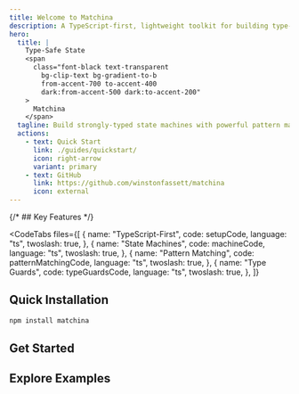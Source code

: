 ```yaml
---
title: Welcome to Matchina
description: A TypeScript-first, lightweight toolkit for building type-safe state machines with powerful pattern matching and async handling.
hero:
  title: |
    Type-Safe State
    <span
      class="font-black text-transparent
        bg-clip-text bg-gradient-to-b
        from-accent-700 to-accent-400
        dark:from-accent-500 dark:to-accent-200"
    >
      Matchina
    </span>
  tagline: Build strongly-typed state machines with powerful pattern matching
  actions:
    - text: Quick Start
      link: ./guides/quickstart/
      icon: right-arrow
      variant: primary
    - text: GitHub
      link: https://github.com/winstonfassett/matchina
      icon: external
---
```




{/* ## Key Features */}

<CodeTabs
  files={[
    {
      name: "TypeScript-First",
      code: setupCode,
      language: "ts",
      twoslash: true,
    },
    {
      name: "State Machines",
      code: machineCode,
      language: "ts",
      twoslash: true,
    },
    {
      name: "Pattern Matching",
      code: patternMatchingCode,
      language: "ts",
      twoslash: true,
    },
    {
      name: "Type Guards",
      code: typeGuardsCode,
      language: "ts",
      twoslash: true,
    },
  ]}
></CodeTabs>

## Quick Installation

```sh
npm install matchina
```

## Get Started

<CardGrid>
  <LinkCard
    title="📚 Quick Start Guide"
    href="./guides/quickstart/"
    description="Get up and running with Matchina in minutes"
  />
  <LinkCard
    title="⚙️ State Machines Guide"
    href="./guides/machines/"
    description="Learn how to build complex state machines with type safety"
  />
  <LinkCard
    title="⏳ Promise Machines Guide"
    href="./guides/promises/"
    description="Manage async operations with type-safe promise machines"
  />
  <LinkCard
    title="🛡️ Type Guards Guide"
    href="./guides/matchbox-typescript-inference/"
    description="Understand type-safe state handling with Matchina"
  />
  <LinkCard
    title="⚛️ React Integration Guide"
    href="./guides/integrations/"
    description="Integrate state machines with React components"
  />
  <LinkCard    
    title="🧩 Matchbox Factories"
    href="./guides/matchbox-factories/"
    description="Create type-safe tagged union factories with pattern matching"
  />

</CardGrid>

## Explore Examples

<CardGrid>
  <LinkCard
    title="🔄 Toggle"
    href="./examples/toggle/"
    description="Simple on/off toggle state machine"
  />
  <LinkCard
    title="📡 Data Fetching"
    href="./examples/fetcher-advanced/"
    description="Type-safe async data fetching"
  />
  <LinkCard
    title="🚦 Traffic Light"
    href="./examples/traffic-light/"
    description="State machine with automatic transitions"
  />

</CardGrid>
